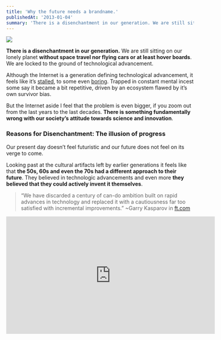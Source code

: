```yaml
---
title: 'Why the future needs a brandname.'
publishedAt: '2013-01-04'
summary: 'There is a disenchantment in our generation. We are still sitting on our lonely planet without space travel nor flying cars or at...'
---
```


![](https://64.media.tumblr.com/00a6368730b08ebeda85674c365167b9/tumblr_inline_mfzr96CFrO1r5v9i8.jpg)

**There is a disenchantment in our generation.** We are still sitting on our lonely planet **without space travel nor flying cars or at least hover boards**. We are locked to the ground of technological advancement.

Although the Internet is a generation defining technological advancement, it feels like it’s [stalled](https://href.li/?http://pandodaily.com/2013/01/03/why-silicon-valley-innovation-has-stalled/), to some even [boring](https://href.li/?http://techcrunch.com/2012/12/30/im-bored-whats-next/). Trapped in constant mental incest some say it became a bit repetitive, driven by an ecosystem flawed by it’s own survivor bias.

But the Internet aside I feel that the problem is even bigger, if you zoom out from the last years to the last decades. **There is something fundamentally wrong with our society’s attitude towards science and innovation**.

### Reasons for Disenchantment: The illusion of progress

Our present day doesn’t feel futuristic and our future does not feel on its verge to come.

Looking past at the cultural artifacts left by earlier generations it feels like that **the 50s, 60s and even the 70s had a different approach to their future**. They believed in technologic advancements and even more **they believed that they could actively invent it themselves**.

> “We have discarded a century of can-do ambition built on rapid advances in technology and replaced it with a cautiousness far too satisfied with incremental improvements.” ~Garry Kasparov in [ft.com](https://href.li/?http://www.ft.com/intl/cms/s/0/8adeca00-2996-11e2-a5ca-00144feabdc0.html#axzz2GoClvy9Z)

<iframe
  width="560"
  height="315"
  src="http://www.youtube-nocookie.com/embed/2TQwAr7lysw"
  frameBorder="0"
  allow="accelerometer; autoplay; clipboard-write; encrypted-media; gyroscope; picture-in-picture"
  allowFullScreen
/>

_Highly recommend to watch: [ARTE](https://href.li/?http://www.arte.tv/) “Into the night” w/ Garry Kasparow & Peter Thiel_

According to Garry Kasparow we slowed down. **We lost ourselves in incremental improvements** and wars of efficiencies, instead looking for disruptive developments and ambitious new projects.

I personally do not agree with that view to the extreme Thiel and Kasparow put it. But i do believe that **judging technologic advancement by the resulted IPO-size and not by social-impact leads to short-term thinking** and repetitive patterns based on survivor bias.

But the problem might be bigger than that…

### Reasons for Disenchantment: The role of science

I believe our excitement for science is at an all-time low.

Watch popular media of the last decades and you will see the public sentiment/portrait towards people pushing technological development. If development is celebrated it is in form of “quirky science stuff” or “high techie-techie”. It is ok for talk-show-moderators to shout into the camera that they have no idea about math or science.

The public media presents characters – may they be fictionally or images of real people – which are either **dorky scientists** waiting for the ex-quarterback to solve everything with a witty common-knowledge-solution **or the inventors are approximated to rock-stars** or artists, the next best thing of a visionary persona our society wants to understand.

![](https://64.media.tumblr.com/51adc1810bd165d643b52fdfce9e5a06/tumblr_inline_mg1y91hp3a1r5v9i8.jpg)

Our society has no big craving to invent radical innovation. **We need to unravel a new interest in science and innovation** – a new love for visionary/crazy projects tackling 20-year projects.

To make the future happen we need **inspire ourselves as well as the next generations of creators**. We need to **communicate with the public** and **change this fundamentally wrong sentiment**.

Science needs to become cool.

![](https://64.media.tumblr.com/cfc87ab8ce0b49d34aa3143379e6b16c/tumblr_inline_mg1yb2cqFo1r5v9i8.jpg)

### We need a utopic view of the future - once again.

![](https://64.media.tumblr.com/1da7826bada9b7a6a85dfa539bf3e1d0/tumblr_inline_mg1q5eHApB1r5v9i8.png)

Terra forming? Colonies on Mars? Flying cars? Prolonging life? Bio-mechanical robots? Mining Asteroids? We had all of this visions – as early as in the 60s! But our approach to the future changed.

**Today our future is left to the weaves of time**, and **we became passive beholders** no longer capable of believing we could change more than just a small incremental part of it. **We believe today in in-deterministic models of a future too complex and too chaotic to interfere.** Judged and understood only when you look back afterwards.

Peter Thiel explains this very well in his first class of his [Startup Class](http://klinger.io/post/28064173056/peter-thiels-startup-class-notes-as-pdf).

![](https://64.media.tumblr.com/75981c578a3d2ce3e4f550bff1e04e74/tumblr_inline_mg1q4o60Ze1r5v9i8.png)

In the 60s strong leaders were an example we were willing to follow.

> We choose to go to the moon in this decade […], not because it is easy, but because it is hard […]
>
> ~President John F. Kennedy, September 12, 1962, at Rice University, Houston, Texas

Would this be enough to set the public in the right sentiment? What about Obama stepping on stage and proclaiming a new age of pioneering. Let’s be honest. It would be ridicolous. We wouldn’t care. **People do no longer believe in strong leaders**.

To get back into deterministic thinking about the future we need to play the game of media.

## Creating a hype, establishing band-names, creating characters.

I believe it’s today important to establish a brand-name around a movement. It’s important to create strong characters. It’s important to create a dull hype that mass media can pick up.

We need to create a marketing buzzwords, which – correctly used – can be a positive thing. They create easily packaged concept and framework, curate an easy-to-consume approach to a complex topic. They create external authority useable in superficial discussions.

We need to create hype around **brands people want to attach, give space to share ownership, identify with, to communicate and to believe in**.

- We need movements as curators.
- We need brands around movements to attach to.
- We need characters celebrated as stars and role models.
- We need story telling and celebration of the most exciting innovations
- We need to **play the media right**

The media played irght can be used as an accelerator in an re-enforcing loop.

**Curators (brands/movements) promote creators (inventors) to communicater (journalists/socialmedia) who transport to a large group of consumers (the public). Out of which ultimately more support and more creators will come.**

![](https://64.media.tumblr.com/6d774a19519b6aee64722c09d005a963/tumblr_inline_mg23yezL1R1r5v9i8.png)

### A brand-name for our future

To simplify communication **we need brand-names around movements**. I believe **to give a brand today credibility** we need more than strong leaders, good claims and a bold vision. Especially when it comes to science related topics **we need models behind it**.

The good thing… We have all those brand-names and models since years.

#### Accelerating Change

[Ray Kurzweil](https://href.li/?http://www.kurzweilai.net/)’s arguments in his model of [Accelerating Change](https://href.li/?https://en.wikipedia.org/wiki/Accelerating_change) that **technological development is - like biological - an exponential pattern of evolution.**

Simply put that you create more giants by “standing on the shoulders of giants” and thus exponentially create more giants shoulders to stand on.

Example: [_Moore’s law extended to other technologies._](http://media.tumblr.com/8207b075fc8694a00283d0ca0b854bd4/tumblr_inline_mfzu36qblj1r5v9i8.jpg)

Of course to any good model there are countless examples when it does not work and there are dozens of [points of criticism](https://href.li/?https://en.wikipedia.org/wiki/Accelerating_change#Criticism).

**But to create hypes we do not need flawless models.** We need good enough solutions people can affiliate to, people can believe in.

Something simple enough to communicate, something complex enough to believe in it. **Combine a model like this with a strong brand-name and you got a winner.**

### A Brand-name: The Singularity

> “Singularity, the wet dream of IT geeks” ~anon Internet Commenter

Singularity as a brand is **about to break to mass-market in 2013**. I believe this is a good thing. And **we should use this.**

For those who don’t know it yet: the concept of technological singularity (as an event in technical evolution) is based on a [paper](https://href.li/?http://mindstalk.net/vinge/vinge-sing.html) by Math Professor and Sci-Fi author Vernor Vinge from ‘93\. The concept defines the idea of **technological development until we are able to invent AI technology that will be capable to take over the job of innovation from there on**. Ultimately this concept leads to a **potential destruction of all of humanity**.

> “Within thirty years, we will have the technological means to create superhuman intelligence. Shortly after, the human era will be ended.” ~Vernor Vinge

_It a lovely concept to think about it - isn’t it?_ An AI clever enough to outpace human intelligence and compete with us. Still stupid enough to fall into the same anti-logical patterns of false reason, short-term efficiency thinking and eagerness for destruction.

Ray Kurzweil calculates the time of the Singularity based on his model of exponential technological advancement around 2045.

![](https://64.media.tumblr.com/d94e8828424bd4cf5f1180b9db0ad270/tumblr_inline_mg223nN1291r5v9i8.png)

### Singularity as brand-name for the future.

But more there is more to this term apart of absolute destruction of humanity. This aspect is just a by-product, a good opener to approach the topic. **Singularity became a buzzword for a new movement popularising science**. And it’s **about to break-through to mass-market**

When people use it in this context they don’t speak of an event of total destruction, **they speak about generation defining future technology.** Technology that has the potential to affect people in the count of billions.

**They speak about a new age of pioneering.**

Used as a brand-name, movements formed around it, [organizations](https://href.li/?http://singularitysummit.com/) start, [universities](https://href.li/?http://singularityu.org/) launch.

And yes, of course, [some](https://href.li/?http://en.wikipedia.org/wiki/Peter_Diamandis) will commercially exploit this brand better than others. But why not. Commercial interest is the fastest driver for optimizing efficiency and speeding up developments.

#### Yet another Hype…

The most fascinating aspect about the Singularity movement is that it’s critics come as well from technological fields. And I truly understand it.

When I put my **craftsman-hat** on, I see a **disproportional hype** creeping towards mass-media in the last few years. A hype used by **half-baked professional speakers to affiliate themselves to world-thinkers** and thus double their keynote-salary.

Yet another hype, trashed in public media, portrayed by half-witted bloggers like myself.

But when I put my **marketeer-hat** on I see more. **I see a brand-name to use**. I see a way to communicate big ideas to the public. **A way to inspire a new generation**.

**I hate hypes and cargo-cults around topics like everyone else.** But if we need this to inject a new sentiment into the public - let’s do it. If we need over-hype and over-cheering - let’s go for it. **And if a brand-name is needed to market the future - i am in.**

**Rather than to fight this brand-name I encourage using it and creating more brand-names.**

### Commercial Break: Pioneers Festival

A short commercial break: Watch the space around [Pioneers Festival](https://href.li/?http://www.pioneersfestival.com) - They blew me away with their event in 2012 and now again with their concept for 2013\. They are the only large scale event format I know that approaches technological pioneering as a whole and doesn’t overly focus only on the web technology of today.

### We need to inspire the future.

While I am sure that the brand Singularity will hit mass-market this year 2013\. I believe **we will need a lot more brand-names like this**.

I want that a founder [can proclaim that his company is on Mars in 10 years](https://href.li/?https://www.youtube.com/watch?v=IiPJsI8pl8Q).

Where people can [speak about radical life span extension](https://href.li/?https://www.youtube.com/watch?v=HTMNfU7zftQ). People my grandfather would have – in best case – sent off his lawn.

A future where people can dream [about mining asteroids](https://href.li/?http://www.youtube.com/watch?v=7fYYPN0BdBw).

**Our generation got a huge challenge**. We living in a new age of pioneering. And to facilitate this **we need to set a new tone towards technological development**, a new approach in thinking in our society, **a new proud awareness of science.**

If **playing the game of media** is what we need. Let it be so. If we need **characters, brand-names and storytelling** - I am in. If we need to **attach to hypes** around over-used buzzwords. Why not.

I honestly believe and I am willing to scream this to the world: **We are on the verge of a new age of pioneering. We live in the most exciting generation that has ever been.**

**We need excitement and communication as much as we need technical advancement and science itself.**

Let’s inspire and communicate the Future – now.

Let me know your thoughts on the far future. Your attitude towards the hype around the brand Singularity. As usual you can reach me via [twitter](https://href.li/?http://www.twitter.com/andreasklinger) or join the discussion on [HackerNews](https://href.li/?http://news.ycombinator.com/item?id=5021746)

Until then,

The sky is only the limit if you are too afraid to build rocket ships

~ [@andreasklinger](https://href.li/?http://www.twitter.com/andreasklinger)

